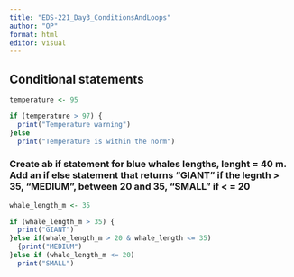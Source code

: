 ```yaml
---
title: "EDS-221_Day3_ConditionsAndLoops"
author: "OP"
format: html
editor: visual
---
```


## Conditional statements

```r
temperature <- 95

if (temperature > 97) {
  print("Temperature warning")
}else 
  print("Temperature is within the norm")
```

### Create ab if statement for blue whales lengths, lenght = 40 m. Add an if else statement that returns "GIANT" if the legnth > 35, "MEDIUM", between 20 and 35, "SMALL" if < = 20 
```r

whale_length_m <- 35

if (whale_length_m > 35) {
  print("GIANT")
}else if(whale_length_m > 20 & whale_length <= 35)
  {print("MEDIUM")
}else if (whale_length_m <= 20)
  print("SMALL")

```

